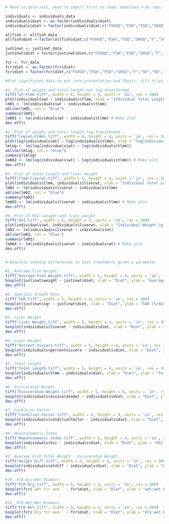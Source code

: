 ```r
# Read in data sets, need to import first to read; download from repo, then import to environment; knitted to Word to extract figures

individuals <- individuals_data
individuals$diet <- as.factor(individuals$diet)
individuals$diet = factor(individuals$diet,c("FSHSQ","FSH","FSQ","SHSQ","F","SH","SQ","PELL"))

allfish <- allfish_data
allfish$diet = factor(allfish$diet,c("FSHSQ","FSH","FSQ","SHSQ","F","SH","SQ","PELL"))

justinwt <- justinwt_data
justinwt$diet = factor(justinwt$diet,c("FSHSQ","FSH","FSQ","SHSQ","F","SH","SQ","PELL"))

fcr <- fcr_data
fcr$diet <- as.factor(fcr$diet)
fcr$diet = factor(fcr$diet,c("FSHSQ","FSH","FSQ","SHSQ","F","SH","SQ","PELL"))

#Plot significant data to put into presentation and Thesis; tiff files so they are in much better resolution

#1. Plot of weight and total length not log transformed
tiff("wt~tlmm.tiff", width = 6, height = 4, units = 'in', res = 300)
plot(individuals$wt ~ individuals$tlmm, xlab = "Individual Total Length (mm)", ylab = "Individual Weight (g)", main = "Individual Weight vs Length Relationship", pch = 16, las = 1)
lm01 <- lm(individuals$wt ~ individuals$tlmm)
abline(lm01, col = "blue")
summary(lm01)
lm001 <- lm(individuals$wt ~ individuals$tlmm) # Make plot
dev.off()

#2. Plot of weight and total length log transformed
tiff("log(wt~tlmm).tiff", width = 6, height = 4, units = 'in', res = 300)
plot(log(individuals$wt) ~ log(individuals$tlmm), xlab = "log(Individual Total Length (mm))", ylab = "log(Individual Weight (g)", main = "Individual Weight vs Length Relationship", pch = 16, las = 1)
lmlog <- lm(log(individuals$wt) ~ log(individuals$tlmm))
abline(lmlog, col = "blue")
summary(lmlog)
lm002 <- lm(log(individuals$wt) ~ log(individuals$tlmm)) # Make plot
dev.off()

#3. Plot of total length and liver weight
tiff("tlmm~liverwt.tiff", width = 5, height = 4, units = 'in', res = 300)
plot(individuals$tlmm, individuals$liverwt, xlab = "Individual Total Length (mm)", ylab = "Individual Liver Weight (g)", main = "Individual Total Length vs Liver Weight HSI", pch = 16, las = 1)
lm02 <- lm(individuals$liverwt ~ individuals$tlmm)
abline(lm02, col = "blue")
summary(lm02)
lm003 <- lm(individuals$liverwt ~ individuals$tlmm) # Make plot
dev.off()

#4. Plot of HSI (weight and liver weight
tiff("HSI.tiff", width = 5, height = 4, units = 'in', res = 300)
plot(individuals$wt, individuals$liverwt, xlab = "Individual Weight (g)", ylab = "Individual Liver Weight (g)", main = "Individual Weight vs Liver Weight Relationship", pch = 16, las = 1)
lm03 <- lm(individuals$liverwt ~ individuals$wt)
abline(lm03, col = "blue")
summary(lm03)
lm004 <- lm(individuals$liverwt ~ individuals$wt) # Make plot
dev.off()


# Boxplots showing differences in diet treatments given a parameter

#1. Average Fish Weight
tiff("Average Fish Weight.tiff", width = 5, height = 4, units = 'in', res = 300)
boxplot(justinwt$weight ~ justinwt$diet, xlab = "Diet", ylab = "Average Fish Weight (g)", main = "Average Fish Weight Across Diets", ylim = c(0,200), las = 1,par(cex.axis=0.70)) # Make plot
dev.off()

#2. Specific Growth Rate
tiff("SGR.tiff", width = 5, height = 4, units = 'in', res = 300)
boxplot(justinwt$sgr ~ justinwt$diet, xlab = "Diet", ylab = "SGR (%/day)", main = "Specific Growth Rate Across Diets", ylim = c(0,2.5), las = 1,par(cex.axis=0.70)) # Make plot
dev.off()

#3. Liver Weight
tiff("Liver Weight.tiff", width = 5, height = 4, units = 'in', res = 300)
boxplot(individuals$liverwt ~ individuals$diet, xlab = "Diet", ylab = "Liver Weight (g)", main = "Average Fish Liver Weight Across Diets", las = 1,par(cex.axis=0.70)) # Make plot
dev.off()

#4. Liver Weight
tiff("Percent Viscera.tiff", width = 5, height = 4, units = 'in', res = 300)
boxplot(individuals$percentviscera ~ individuals$diet, xlab = "Diet", ylab = "Percent Viscera (%)", main = "Average Fish Percent Viscera Across Diets", ylim = c(0,16), las = 1,par(cex.axis=0.70)) # Make plot
dev.off()

#5. Total Length
tiff("Total Length.tiff", width = 5, height = 4, units = 'in', res = 300)
boxplot(individuals$tlmm ~ individuals$diet, xlab = "Diet", ylab = "Total Length (mm)", main = "Average Fish Total Length Across Diets", las = 1,par(cex.axis=0.70)) # Make plot
dev.off()

#6. Eviscerated Weight
tiff("Eviscerated Weight.tiff", width = 5, height = 4, units = 'in', res = 300)
boxplot(individuals$evisceratedwt ~ individuals$diet, xlab = "Diet", ylab = "Eviscerated Weight (g)", main = "Average Fish Eviscerated Weights Across Diets", las = 1,par(cex.axis=0.70)) # Make plot
dev.off()

#7. Condition Factor
tiff("Condition Factor.tiff", width = 5, height = 4, units = 'in', res = 300)
boxplot(individuals$conditionfactor ~ individuals$diet, xlab = "Diet", ylab = "Condition Factor (g/cm^3)", main = "Average Fish Condition Factor Across Diets", las = 1,par(cex.axis=0.70)) # Make plot
dev.off()

#8. Hepatosomatic Index
tiff("Hepatosomatic Index.tiff", width = 5, height = 4, units = 'in', res = 300)
boxplot(individuals$hsi ~ individuals$diet, xlab = "Diet", ylab = "HSI (g/mm)*100", main = "Average Fish Heposomatic Index Across Diets", las = 1,par(cex.axis=0.70)) # Make plot
dev.off()

#9. Average Fish Total Weight - Eviscerated Weight
tiff("Weight Diff.tiff", width = 5, height = 4, units = 'in', res = 300)
boxplot(individuals$wtdiff ~ individuals$diet, xlab = "Diet", ylab = "Weight Difference (g)", main = "Average Fish Total Weight - Eviscerated Weight", ylim = c(0,20), las = 1,par(cex.axis=0.70)) # Make plot
dev.off()

#10. FCR Dry:Wet Biomass
tiff("FCR Dry.tiff", width = 5, height = 4, units = 'in', res = 300)
boxplot(fcr$`wet fcr ave.` ~ fcr$diet, xlab = "Diet", ylab = "wet:wet FCR", main = "FCR of wet feed:wet biomass accross diets", ylim = c(0,8), las = 1, par(cex.axis=0.70)) # Make plot
dev.off()

#11. FCR Wet:Wet Biomass
tiff("FCR Wet.tiff", width = 5, height = 4, units = 'in', res = 300)
boxplot(fcr$`dry fcr ave.` ~ fcr$diet, xlab = "Diet", ylab = "dry:wet FCR", main = "FCR of dry feed:wet biomass accross diets", ylim = c(0,2), las = 1, par(cex.axis=0.70)) # Make plot
dev.off()
```